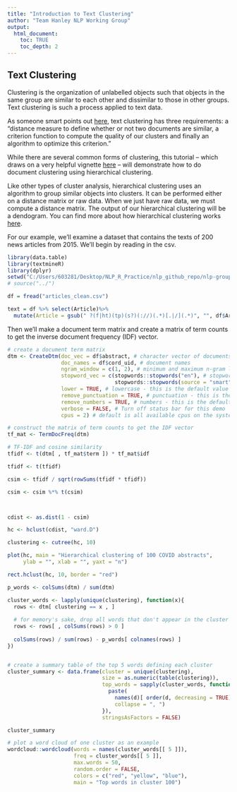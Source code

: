 ```yaml
---
title: "Introduction to Text Clustering"
author: "Team Hanley NLP Working Group"
output:
  html_document:
    toc: TRUE
    toc_depth: 2
---
```


## Text Clustering

Clustering is the organization of unlabelled objects such that objects in the same group are similar to each other and dissimilar to those in other groups. Text clustering is such a process applied to text data.

As someone smart points out [here](https://cai.tools.sap/blog/introduction-text-clustering/), text clustering has three requirements: a "distance measure to define whether or not two documents are similar, a criterion function to compute the quality of our clusters and finally an algorithm to optimize this criterion."

While there are several common forms of clustering, this tutorial -- which draws on a very helpful vignette [here](https://cran.r-project.org/web/packages/textmineR/vignettes/b_document_clustering.html) -- will demonstrate how to do document clustering using hierarchical clustering. 

Like other types of cluster analysis, hierarchical clustering uses an algorithm to group similar objects into clusters. It can be performed either on a distance matrix or raw data. When we just have raw data, we must compute a distance matrix. The output of our hierarchical clustering will be a dendogram. You can find more about how hierarchical clustering works [here](https://www.displayr.com/what-is-hierarchical-clustering/#:~:text=Hierarchical%20clustering%2C%20also%20known%20as,broadly%20similar%20to%20each%20other.).

For our example, we'll examine a dataset that contains the texts of 200 news articles from 2015. We'll begin by reading in the csv.


```r

library(data.table)
library(textmineR)
library(dplyr) 
setwd("C:/Users/603281/Desktop/NLP_R_Practice/nlp_github_repo/nlp-group-project/")
# source("../")

df = fread("articles_clean.csv")
```


```r

text = df %>% select(Article)%>%
  mutate(Article = gsub(" ?(f|ht)(tp)(s?)(://)(.*)[.|/](.*)", "", df$Article))

```


Then we'll make a document term matrix and create a matrix of term counts to get the inverse document frequency (IDF) vector.


```r

# create a document term matrix 
dtm <- CreateDtm(doc_vec = df$abstract, # character vector of documents
                 doc_names = df$cord_uid, # document names
                 ngram_window = c(1, 2), # minimum and maximum n-gram length
                 stopword_vec = c(stopwords::stopwords("en"), # stopwords from tm
                                  stopwords::stopwords(source = "smart")), # this is the default value
                 lower = TRUE, # lowercase - this is the default value
                 remove_punctuation = TRUE, # punctuation - this is the default
                 remove_numbers = TRUE, # numbers - this is the default
                 verbose = FALSE, # Turn off status bar for this demo
                 cpus = 2) # default is all available cpus on the system

# construct the matrix of term counts to get the IDF vector
tf_mat <- TermDocFreq(dtm)

```




```r

# TF-IDF and cosine similarity
tfidf <- t(dtm[ , tf_mat$term ]) * tf_mat$idf

tfidf <- t(tfidf)

csim <- tfidf / sqrt(rowSums(tfidf * tfidf))

csim <- csim %*% t(csim)



cdist <- as.dist(1 - csim)

hc <- hclust(cdist, "ward.D")

clustering <- cutree(hc, 10)

plot(hc, main = "Hierarchical clustering of 100 COVID abstracts",
     ylab = "", xlab = "", yaxt = "n")

rect.hclust(hc, 10, border = "red")

```



```r

p_words <- colSums(dtm) / sum(dtm)

cluster_words <- lapply(unique(clustering), function(x){
  rows <- dtm[ clustering == x , ]
  
  # for memory's sake, drop all words that don't appear in the cluster
  rows <- rows[ , colSums(rows) > 0 ]
  
  colSums(rows) / sum(rows) - p_words[ colnames(rows) ]
})


# create a summary table of the top 5 words defining each cluster
cluster_summary <- data.frame(cluster = unique(clustering),
                              size = as.numeric(table(clustering)),
                              top_words = sapply(cluster_words, function(d){
                                paste(
                                  names(d)[ order(d, decreasing = TRUE) ][ 1:5 ], 
                                  collapse = ", ")
                              }),
                              stringsAsFactors = FALSE)

cluster_summary

```



```r

# plot a word cloud of one cluster as an example
wordcloud::wordcloud(words = names(cluster_words[[ 5 ]]), 
                     freq = cluster_words[[ 5 ]], 
                     max.words = 50, 
                     random.order = FALSE, 
                     colors = c("red", "yellow", "blue"),
                     main = "Top words in cluster 100")

```

